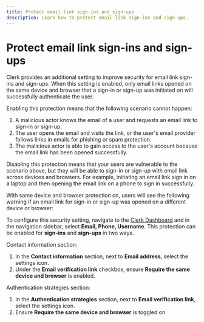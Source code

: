 ```yaml
---
title: Protect email link sign-ins and sign-ups
description: Learn how to protect email link sign-ins and sign-ups.
---
```


# Protect email link sign-ins and sign-ups

Clerk provides an additional setting to improve security for email link sign-ins and sign-ups. When this setting is enabled, only email links opened on the same device and browser that a sign-in or sign-up was initiated on will successfully authenticate the user.

Enabling this protection means that the following scenario cannot happen:

1. A malicious actor knows the email of a user and requests an email link to sign-in or sign-up.
2. The user opens the email and visits the link, or the user's email provider follows links in emails for phishing or spam protection.
3. The malicious actor is able to gain access to the user's account because the email link has been opened successfully.

Disabling this protection means that your users are vulnerable to the scenario above, but they will be able to sign-in or sign-up with email link across devices and browsers. For example, initiating an email link sign in on a laptop and then opening the email link on a phone to sign in successfully.

With same device and browser protection on, users will see the following warning if an email link for sign-in or sign-up was opened on a different device or browser:

<Images
width={1512}
height={914}
src="/docs/images/security/email-link_require-same-client.webp"
alt="Error message displayed if email link is opened in a different device or browser if email link same device/browser protection is enabled"
/>

To configure this security setting, navigate to the [Clerk Dashboard](https://dashboard.clerk.com/last-active?path=user-authentication/email-phone-username) and in the navigation sidebar, select **Email, Phone, Username**. This protection can be enabled for **sign-ins** and **sign-ups** in two ways.

Contact information section:
1. In the **Contact information** section, next to **Email address**, select the settings icon.
2. Under the **Email verification link** checkbox, ensure **Require the same device and browser** is enabled.

Authentication strategies section:
1. In the **Authentication strategies** section, next to **Email verification link**, select the settings icon.
2. Ensure **Require the same device and browser** is toggled on.